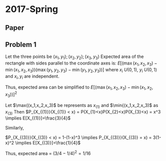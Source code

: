 # 2017-Spring

## Paper

## Problem 1

Let the three points be $(x_1,y_1); (x_2,y_2); (x_3,y_3)$
Expected area of the rectangle with sides parallel to the coordinate axes is:
$E[\big(\max{(x_1,x_2,x_3)}-\min{(x_1,x_2,x_3)}\big)\big(\max{(y_1,y_2,y_3)}-\min{(y_1,y_2,y_3)}\big)]$ where $x_i ~ U(0,1)$, $y_i ~ U(0,1)$ and $x_i, y_i$ are independent.

Thus, expected area can be simplified to $E[\big(\max{(x_1,x_2,x_3)}-\min{(x_1,x_2,x_3)}\big)]^2$ 

Let $\max{(x_1,x_2,x_3)$ be represents as $x_{(1)}$ and $\min{(x_1,x_2,x_3)$ as $x_{(3)}$
Then $P_{X_{(1)}}(X_{(1)} < x) = P(X_{1}<x)P(X_{2}<x)P(X_{3}<x) = x^3  \implies E[X_{(1)}]=\frac{3}{4}$

Similarly,

$P_{X_{(3)}}(X_{(3)} < x) = 1-(1-x)^3 \implies P_{X_{(3)}}(X_{(3)} = x) = 3(1-x)^2 \implies E[X_{(3)}]=\frac{1}{4}$

Thus, expected area = $(3/4-1/4)^2= 1/16$
